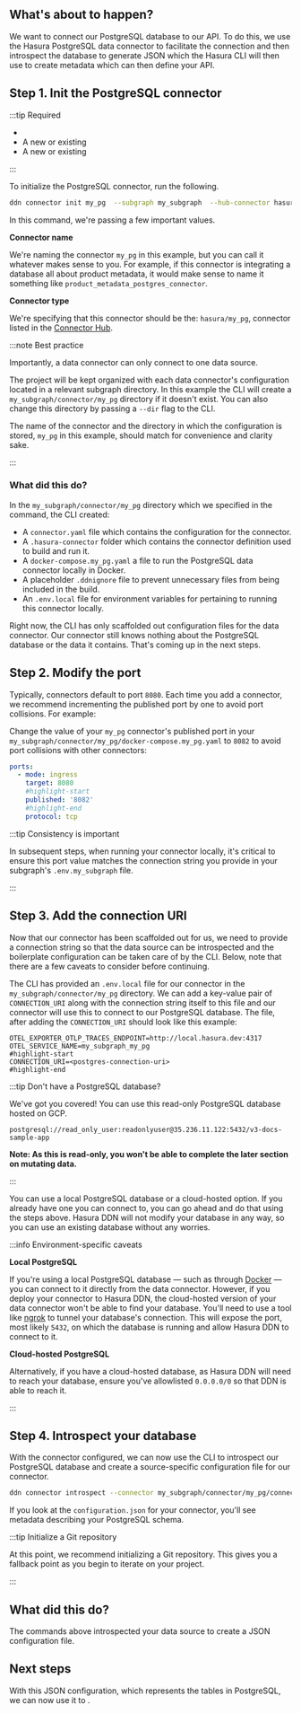 
## What's about to happen?

We want to connect our PostgreSQL database to our API. To do this, we use the Hasura PostgreSQL data connector to
facilitate the connection and then introspect the database to generate JSON which the Hasura CLI will then use to create
metadata which can then define your API.

## Step 1. Init the PostgreSQL connector

:::tip Required

- <BaseUrlLink to="/getting-started/prerequisites" text="DDN CLI" />
- A new or existing <BaseUrlLink to="/getting-started/init-supergraph" text="supergraph" />
- A new or existing <BaseUrlLink to="/getting-started/init-subgraph" text="subgraph" />

:::

To initialize the PostgreSQL connector, run the following.

```bash title="From the root of your project, run:"
ddn connector init my_pg  --subgraph my_subgraph  --hub-connector hasura/postgres
```

In this command, we're passing a few important values.

**Connector name**

We're naming the connector `my_pg` in this example, but you can call it whatever makes sense to you. For example, if
this connector is integrating a database all about product metadata, it would make sense to name it something like
`product_metadata_postgres_connector`.

**Connector type**

We're specifying that this connector should be the: `hasura/my_pg`, connector listed in the
[Connector Hub](https://hasura.io/connectors/postgres).

:::note Best practice

Importantly, a data connector can only connect to one data source.

The project will be kept organized with each data connector's configuration located in a relevant subgraph directory.
In this example the CLI will create a `my_subgraph/connector/my_pg` directory if it doesn't exist. You can also
change this directory by passing a `--dir` flag to the CLI.

The name of the connector and the directory in which the configuration is stored, `my_pg` in this example, should match
for convenience and clarity sake.

:::

### What did this do?

In the `my_subgraph/connector/my_pg` directory which we specified in the command, the CLI created:

- A `connector.yaml` file which contains the configuration for the connector.
- A `.hasura-connector` folder which contains the connector definition used to build and run it.
- A `docker-compose.my_pg.yaml` a file to run the PostgreSQL data connector locally in Docker.
- A placeholder `.ddnignore` file to prevent unnecessary files from being included in the build.
- An `.env.local` file for environment variables for pertaining to running this connector locally.

Right now, the CLI has only scaffolded out configuration files for the data connector. Our connector still knows nothing
about the PostgreSQL database or the data it contains. That's coming up in the next steps.

## Step 2. Modify the port

Typically, connectors default to port `8080`. Each time you add a connector, we recommend incrementing the published
port by one to avoid port collisions. For example:

Change the value of your `my_pg` connector's published port in your
`my_subgraph/connector/my_pg/docker-compose.my_pg.yaml` to `8082` to avoid port collisions with other connectors:

```yaml title="my_subgraph/connector/my_pg/docker-compose.my_pg.yaml"
ports:
  - mode: ingress
    target: 8080
    #highlight-start
    published: '8082'
    #highlight-end
    protocol: tcp
```

:::tip Consistency is important

In subsequent steps, when running your connector locally, it's critical to ensure this port value matches the connection
string you provide in your subgraph's `.env.my_subgraph` file.

:::

## Step 3. Add the connection URI

Now that our connector has been scaffolded out for us, we need to provide a connection string so that the data source
can be introspected and the boilerplate configuration can be taken care of by the CLI. Below, note that there are a few
caveats to consider before continuing.

The CLI has provided an `.env.local` file for our connector in the `my_subgraph/connector/my_pg` directory. We can add a
key-value pair of `CONNECTION_URI` along with the connection string itself to this file and our connector will use this
to connect to our PostgreSQL database. The file, after adding the `CONNECTION_URI` should look like this example:

```env title="my_subgraph/connector/my_pg/.env.local"
OTEL_EXPORTER_OTLP_TRACES_ENDPOINT=http://local.hasura.dev:4317
OTEL_SERVICE_NAME=my_subgraph_my_pg
#highlight-start
CONNECTION_URI=<postgres-connection-uri>
#highlight-end
```

:::tip Don't have a PostgreSQL database?

We've got you covered! You can use this read-only PostgreSQL database hosted on GCP.

```text
postgresql://read_only_user:readonlyuser@35.236.11.122:5432/v3-docs-sample-app
```

**Note: As this is read-only, you won't be able to complete the later section on mutating data.**

:::

You can use a local PostgreSQL database or a cloud-hosted option. If you already have one you can connect to, you can go
ahead and do that using the steps above. Hasura DDN will not modify your database in any way, so you can use an existing
database without any worries.

:::info Environment-specific caveats

**Local PostgreSQL**

If you're using a local PostgreSQL database — such as through [Docker](https://hub.docker.com/_/postgres) — you can
connect to it directly from the data connector. However, if you deploy your connector to Hasura DDN, the cloud-hosted
version of your data connector won't be able to find your database. You'll need to use a tool like
[ngrok](https://ngrok.com/) to tunnel your database's connection. This will expose the port, most likely `5432`, on
which the database is running and allow Hasura DDN to connect to it.

**Cloud-hosted PostgreSQL**

Alternatively, if you have a cloud-hosted database, as Hasura DDN will need to reach your database, ensure you've
allowlisted `0.0.0.0/0` so that DDN is able to reach it.

:::

## Step 4. Introspect your database

With the connector configured, we can now use the CLI to introspect our PostgreSQL database and create a source-specific
configuration file for our connector.

```bash title="From the root of your project run:"
ddn connector introspect --connector my_subgraph/connector/my_pg/connector.yaml
```

If you look at the `configuration.json` for your connector, you'll see metadata describing your PostgreSQL schema.

:::tip Initialize a Git repository

At this point, we recommend initializing a Git repository. This gives you a fallback point as you begin to iterate on
your project.

:::

## What did this do?

The commands above introspected your data source to create a JSON configuration file.

## Next steps

<!-- prettier-ignore -->
With this JSON configuration, which represents the tables in PostgreSQL, we can now use it to <BaseUrlLink to="/getting-started/connect-to-data/create-source-metadata" text="generate Hasura metadata" />.
